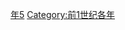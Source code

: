 {{Catnav|頁面分類|历史|歷史時代|年|前1世纪各年}}

{{catmore}}

[[Category:前90年代|年5]]
[[Category:前1世纪各年|Category:前1世纪各年]]